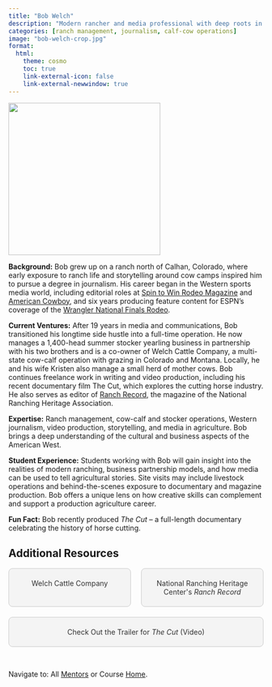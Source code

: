 ```yaml
---
title: "Bob Welch"
description: "Modern rancher and media professional with deep roots in the Western livestock industry and agricultural storytelling."
categories: [ranch management, journalism, calf-cow operations]
image: "bob-welch-crop.jpg"
format: 
  html: 
    theme: cosmo
    toc: true
    link-external-icon: false
    link-external-newwindow: true
---
```


![](bob-welch.jpg){fig-align="left" width=300}


**Background:** Bob grew up on a ranch north of Calhan, Colorado, where early exposure to ranch life and storytelling around cow camps inspired him to pursue a degree in journalism. His career began in the Western sports media world, including editorial roles at [Spin to Win Rodeo Magazine](https://teamropingjournal.com/tag/spintowinrodeo/) and [American Cowboy](https://americancowboy.com/), and six years producing feature content for ESPN’s coverage of the [Wrangler National Finals Rodeo](https://en.wikipedia.org/wiki/National_Finals_Rodeo).

**Current Ventures:** After 19 years in media and communications, Bob transitioned his longtime side hustle into a full-time operation. He now manages a 1,400-head summer stocker yearling business in partnership with his two brothers and is a co-owner of Welch Cattle Company, a multi-state cow-calf operation with grazing in Colorado and Montana. Locally, he and his wife Kristen also manage a small herd of mother cows. Bob continues freelance work in writing and video production, including his recent documentary film The Cut, which explores the cutting horse industry. He also serves as editor of [Ranch Record](https://ranchingheritage.org/support/become-a-member/publications/), the magazine of the National Ranching Heritage Association.

**Expertise:** Ranch management, cow-calf and stocker operations, Western journalism, video production, storytelling, and media in agriculture. Bob brings a deep understanding of the cultural and business aspects of the American West.

**Student Experience:** Students working with Bob will gain insight into the realities of modern ranching, business partnership models, and how media can be used to tell agricultural stories. Site visits may include livestock operations and behind-the-scenes exposure to documentary and magazine production. Bob offers a unique lens on how creative skills can complement and support a production agriculture career.

**Fun Fact:** Bob recently produced *The Cut* -- a full-length documentary celebrating the history of horse cutting.

## Additional Resources

```{=html}
<div style="display: flex; justify-content: space-between; gap: 20px; flex-wrap: wrap;">

  <a href="https://www.facebook.com/watch/?v=431336061428303" target="_blank" style="flex: 1; min-width: 200px; text-align: center; padding: 20px; background: #f4f4f4; border: 1px solid #ccc; text-decoration: none; color: #333; border-radius: 8px;">
    Welch Cattle Company
  </a>

  <a href="https://ranchingheritage.org/support/become-a-member/publications/" target="_blank" style="flex: 1; min-width: 200px; text-align: center; padding: 20px; background: #f4f4f4; border: 1px solid #ccc; text-decoration: none; color: #333; border-radius: 8px;">
    National Ranching Heritage Center's <i>Ranch Record</i>
  </a>

  <a href="https://cuttinghorsedoc.squarespace.com/" target="_blank" style="flex: 1; min-width: 200px; text-align: center; padding: 20px; background: #f4f4f4; border: 1px solid #ccc; text-decoration: none; color: #333; border-radius: 8px;">
    Check Out the Trailer for <i>The Cut</i> (Video)
  </a>

</div>
```

<br>

::: footer
Navigate to: All [Mentors](../mentors.qmd) or Course [Home](https://laurenchenarides.github.io/csu-arec-224/).
:::
